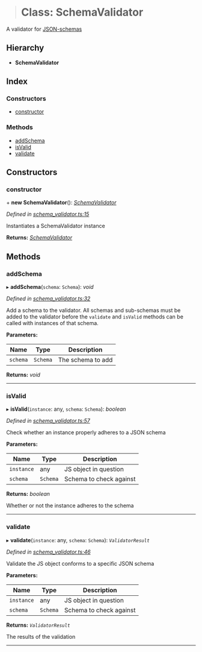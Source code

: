 > # Class: SchemaValidator

A validator for [JSON-schemas](http://json-schema.org/)

## Hierarchy

* **SchemaValidator**

## Index

### Constructors

* [constructor](#constructor)

### Methods

* [addSchema](#addschema)
* [isValid](#isvalid)
* [validate](#validate)

## Constructors

###  constructor

\+ **new SchemaValidator**(): *[SchemaValidator](#class-schemavalidator)*

*Defined in [schema_validator.ts:15](https://github.com/0xProject/0x-monorepo/blob/b834b7060/packages/json-schemas/src/schema_validator.ts#L15)*

Instantiates a SchemaValidator instance

**Returns:** *[SchemaValidator](#class-schemavalidator)*

## Methods

###  addSchema

▸ **addSchema**(`schema`: `Schema`): *void*

*Defined in [schema_validator.ts:32](https://github.com/0xProject/0x-monorepo/blob/b834b7060/packages/json-schemas/src/schema_validator.ts#L32)*

Add a schema to the validator. All schemas and sub-schemas must be added to
the validator before the `validate` and `isValid` methods can be called with
instances of that schema.

**Parameters:**

Name | Type | Description |
------ | ------ | ------ |
`schema` | `Schema` | The schema to add  |

**Returns:** *void*

___

###  isValid

▸ **isValid**(`instance`: any, `schema`: `Schema`): *boolean*

*Defined in [schema_validator.ts:57](https://github.com/0xProject/0x-monorepo/blob/b834b7060/packages/json-schemas/src/schema_validator.ts#L57)*

Check whether an instance properly adheres to a JSON schema

**Parameters:**

Name | Type | Description |
------ | ------ | ------ |
`instance` | any | JS object in question |
`schema` | `Schema` | Schema to check against |

**Returns:** *boolean*

Whether or not the instance adheres to the schema

___

###  validate

▸ **validate**(`instance`: any, `schema`: `Schema`): *`ValidatorResult`*

*Defined in [schema_validator.ts:46](https://github.com/0xProject/0x-monorepo/blob/b834b7060/packages/json-schemas/src/schema_validator.ts#L46)*

Validate the JS object conforms to a specific JSON schema

**Parameters:**

Name | Type | Description |
------ | ------ | ------ |
`instance` | any | JS object in question |
`schema` | `Schema` | Schema to check against |

**Returns:** *`ValidatorResult`*

The results of the validation

<hr />

